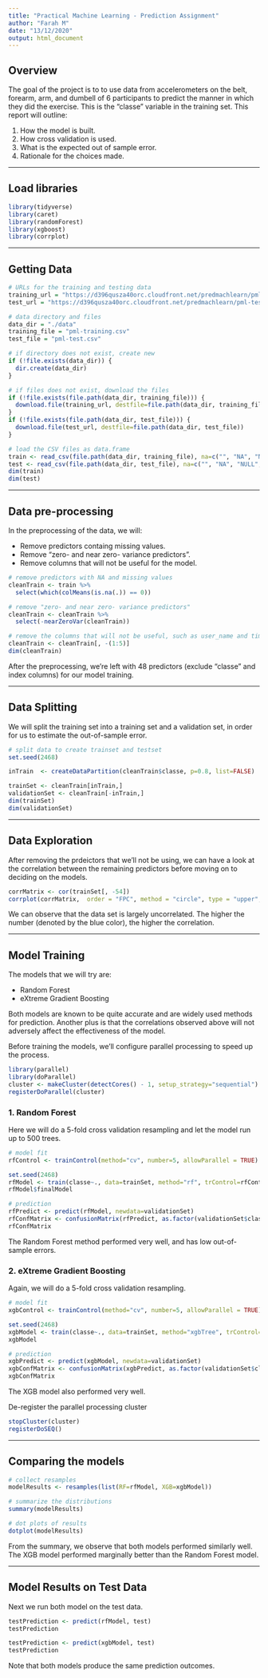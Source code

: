 ```yaml
---
title: "Practical Machine Learning - Prediction Assignment"
author: "Farah M"
date: "13/12/2020"
output: html_document
---
```


## Overview

The goal of the project is to to use data from accelerometers on the belt, forearm, arm, and dumbell of 6 participants to predict the manner in which they did the exercise. This is the "classe" variable in the training set. This report will outline:

1. How the model is built.
2. How cross validation is used. 
3. What is the expected out of sample error. 
4. Rationale for the choices made. 

---

## Load libraries

```r
library(tidyverse)
library(caret)
library(randomForest)
library(xgboost)
library(corrplot)
```

---

## Getting Data

```r

# URLs for the training and testing data
training_url = "https://d396qusza40orc.cloudfront.net/predmachlearn/pml-training.csv"
test_url = "https://d396qusza40orc.cloudfront.net/predmachlearn/pml-testing.csv"

# data directory and files
data_dir = "./data"
training_file = "pml-training.csv"
test_file = "pml-test.csv"

# if directory does not exist, create new
if (!file.exists(data_dir)) {
  dir.create(data_dir)
}

# if files does not exist, download the files
if (!file.exists(file.path(data_dir, training_file))) {
  download.file(training_url, destfile=file.path(data_dir, training_file))
}
if (!file.exists(file.path(data_dir, test_file))) {
  download.file(test_url, destfile=file.path(data_dir, test_file))
}

# load the CSV files as data.frame 
train <- read_csv(file.path(data_dir, training_file), na=c("", "NA", "NULL", "#DIV/0!"))
test <- read_csv(file.path(data_dir, test_file), na=c("", "NA", "NULL", "#DIV/0!"))
dim(train)
dim(test)
```

---

## Data pre-processing

In the preprocessing of the data, we will:

* Remove predictors containg missing values.
* Remove "zero- and near zero- variance predictors".
* Remove columns that will not be useful for the model.


```r
# remove predictors with NA and missing values
cleanTrain <- train %>%
  select(which(colMeans(is.na(.)) == 0))

# remove "zero- and near zero- variance predictors" 
cleanTrain <- cleanTrain %>%
  select(-nearZeroVar(cleanTrain))

# remove the columns that will not be useful, such as user_name and timestamps
cleanTrain <- cleanTrain[, -(1:5)]
dim(cleanTrain)
```

After the preprocessing, we're left with 48 predictors (exclude "classe" and index  columns) for our model training.

---

## Data Splitting
We will split the training set into a training set and a validation set, in order for us to estimate the out-of-sample error.

```r
# split data to create trainset and testset
set.seed(2468)

inTrain  <- createDataPartition(cleanTrain$classe, p=0.8, list=FALSE)

trainSet <- cleanTrain[inTrain,]
validationSet <- cleanTrain[-inTrain,]
dim(trainSet)
dim(validationSet)
```

---

## Data Exploration
After removing the prdeictors that we'll not be using, we can have a look at the correlation between the remaining predictors before moving on to deciding on the models.

```r
corrMatrix <- cor(trainSet[, -54])
corrplot(corrMatrix,  order = "FPC", method = "circle", type = "upper", tl.cex = 0.6, tl.col ="black", tl.srt = 45)
```


We can observe that the data set is largely uncorrelated. The higher the number (denoted by the  blue color), the higher the correlation.

---

## Model Training
The models that we will try are:

* Random Forest
* eXtreme Gradient Boosting

Both models are known to be quite accurate and are widely used methods for prediction. Another plus is that the correlations observed above will not adversely affect the effectiveness of the model. 
  
Before training the models, we'll configure parallel processing to speed up the process.
```r
library(parallel)
library(doParallel)
cluster <- makeCluster(detectCores() - 1, setup_strategy="sequential") # convention to leave 1 core for OS
registerDoParallel(cluster)
```

  
### 1. Random Forest
Here we will do a 5-fold cross validation resampling and let the model run up to 500 trees.

```r
# model fit
rfControl <- trainControl(method="cv", number=5, allowParallel = TRUE)

set.seed(2468)
rfModel <- train(classe~., data=trainSet, method="rf", trControl=rfControl)
rfModel$finalModel

```


```r
# prediction
rfPredict <- predict(rfModel, newdata=validationSet)
rfConfMatrix <- confusionMatrix(rfPredict, as.factor(validationSet$classe))
rfConfMatrix

```

The Random Forest method performed very well, and has low out-of-sample errors.


### 2. eXtreme Gradient Boosting
Again, we will do a 5-fold cross validation resampling.
```r
# model fit
xgbControl <- trainControl(method="cv", number=5, allowParallel = TRUE)

set.seed(2468)
xgbModel <- train(classe~., data=trainSet, method="xgbTree", trControl=xgbControl)
xgbModel
```

```r
# prediction
xgbPredict <- predict(xgbModel, newdata=validationSet)
xgbConfMatrix <- confusionMatrix(xgbPredict, as.factor(validationSet$classe))
xgbConfMatrix
```

The XGB model also performed very well.


De-register the parallel processing cluster
```r
stopCluster(cluster)
registerDoSEQ()
```

---

## Comparing the models
```r
# collect resamples
modelResults <- resamples(list(RF=rfModel, XGB=xgbModel))

# summarize the distributions
summary(modelResults)

# dot plots of results
dotplot(modelResults)
```


From the summary, we observe that both models performed similarly well. The XGB model performed marginally better than the Random Forest model. 

---

## Model Results on Test Data
Next we run both model on the test data.

```r
testPrediction <- predict(rfModel, test)
testPrediction

testPrediction <- predict(xgbModel, test)
testPrediction
```

Note that both models produce the same prediction outcomes.









